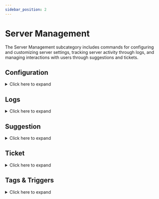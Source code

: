 ```yaml
---
sidebar_position: 2
---
```


# Server Management

The Server Management subcategory includes commands for configuring and customizing server settings, tracking server activity through logs, and managing interactions with users through suggestions and tickets.

## Configuration

<details style={{ backgroundColor: '#101013', borderColor: 'white' }}>
  <summary>Click here to expand</summary>

| Command             | Description                                                         | Usage                                           |
| ------------------- | ------------------------------------------------------------------- | ----------------------------------------------- | --- |
| /welcome            | Set up a welcome message for new members                            | `/welcome`                                      |
| /mediaonly on       | Enable media-only mode for a channel                                | `/mediaonly on [channel]`                       |
| /mediaonly off      | Disable media-only mode for a channel                               | `/mediaonly off [channel]`                      |
| /mediaonly list     | Displays a list of media-only channels                              | `/mediaonly list`                               |
| /linkonly on        | Enable link-only mode for a channel                                 | `/linkonly on [channel]`                        |
| /linkonly off       | Disable link-only mode for a channel                                | `/linkonly off [channel]`                       |
| /linkonly list      | Displays a list of link-only channels                               | `/linkonly list`                                |     |
| /prefix add         | Add a new custom prefix for your server                             | `/prefix add [prefix]`                          |
| /prefix remove      | Remove a custom prefix from your server                             | `/prefix remove [prefix]`                       |
| /prefix list        | List all custom prefixes on your server                             | `/prefix list`                                  |
| /modrole set        | Sets the role required to use moderation commands                   | `/modrole set [role]`                           |
| /modrole remove     | Removes the current moderation role                                 | `/modrole remove`                               |
| /modrole view       | Displays the current moderation role                                | `/modrole view`                                 |
| /starboard set      | Sets the channel where starred messages will be posted              | `/starboard set [channel] [threshold]`          |
| /starboard enable   | Enable Starboard channel                                            | `/starboard enable`                             |
| /starboard disable  | Disable Starboard channel                                           | `/starboard disable`                            |
| /starboard ignore   | Add/Remove a specific channel from being monitored by the starboard | `/starboard ignore [channel]`                   |
| /memechannel set    | Set a channel for automatic posting of memes                        | `/memechannel set [channel] [nsfw] [subreddit]` |
| /memechannel remove | Remove the meme channel from your server                            | `/memechannel remove`                           |

</details>

## Logs

<details style={{ backgroundColor: '#101013', borderColor: 'white' }}>
  <summary>Click here to expand</summary>

| Command | Description                                   | Usage  |
| ------- | --------------------------------------------- | ------ |
| /log    | Configure logging of various events of server | `/log` |

</details>

## Suggestion

<details style={{ backgroundColor: '#101013', borderColor: 'white' }}>
  <summary>Click here to expand</summary>

| Command             | Description                                              | Usage                                 |
| ------------------- | -------------------------------------------------------- | ------------------------------------- |
| /suggest            | Submit a suggestion for the server                       | `/suggest [image] [anonymous]`        |
| /suggestion accept  | Accept a suggestion                                      | `/suggestion accept [suggestion id]`  |
| /suggestion decline | Decline a suggestion                                     | `/suggestion decline [suggestion id]` |
| /suggestion config  | Configure the suggestion system settings                 | `/suggestion config`                  |
| /suggestion set     | Set the suggestion channel for server                    | `/suggestion set [channel]`           |
| /suggestion user    | Display the user associated with a particular suggestion | `/suggestion user [suggestion id]`    |

</details>

## Ticket

<details style={{ backgroundColor: '#101013', borderColor: 'white' }}>
  <summary>Click here to expand</summary>

| Command             | Description                                       | Usage                               |
| ------------------- | ------------------------------------------------- | ----------------------------------- |
| /ticket setup       | Sets up the support ticket system                 | `/ticket setup [channel]`           |
| /ticket config      | Configures the support ticket system              | `/ticket config`                    |
| /ticket add         | Add a user or role to support ticket              | `/ticket add [target] [channel]`    |
| /ticket remove      | Remove a user or role from support ticket         | `/ticket remove [target] [channel]` |
| /ticket close       | Closes an open support ticket                     | `/ticket close [channel] [reason]`  |
| /ticket rename      | Renames an existing support ticket                | `/ticket rename [name] [channel]`   |
| /ticket stats       | Displays statistics for the support ticket system | `/ticket stats`                     |
| /ticket leaderboard | Shows the top users with the most closed tickets  | `/ticket leaderboard`               |

</details>

## Tags & Triggers

<details style={{ backgroundColor: '#101013', borderColor: 'white' }}>
  <summary>Click here to expand</summary>

| Command         | Description                      | Usage                                  |
| --------------- | -------------------------------- | -------------------------------------- |
| /tag create     | Create or edit existing tags     | `/tag create [name] [embed] [modonly]` |
| /tag delete     | Delete an existing tag           | `/tag delete [name]`                   |
| /tag list       | List all available tags          | `/tag list`                            |
| /tag info       | Get information about a tag      | `/tag info [name]`                     |
| /trigger create | Create or edit existing triggers | `/trigger create [name] [wildcard]`    |
| /trigger delete | Delete an existing trigger       | `/trigger delete [name]`               |
| /trigger list   | List all available triggers      | `/trigger list`                        |
| /trigger info   | Get information about a trigger  | `/trigger info [name]`                 |

</details>

